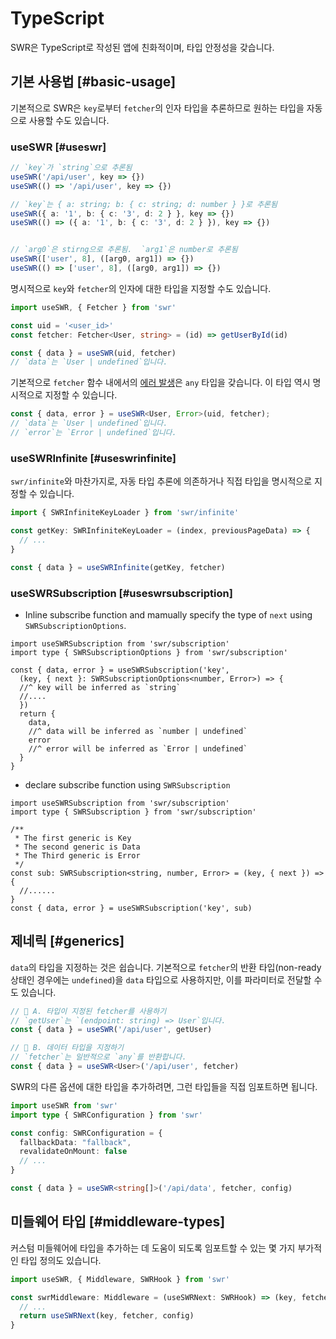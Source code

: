 # TypeScript

SWR은 TypeScript로 작성된 앱에 친화적이며, 타입 안정성을 갖습니다.

## 기본 사용법 [#basic-usage]

기본적으로 SWR은 `key`로부터 `fetcher`의 인자 타입을 추론하므로 원하는 타입을 자동으로 사용할 수도 있습니다.

### useSWR [#useswr]

```typescript
// `key`가 `string`으로 추론됨
useSWR('/api/user', key => {})
useSWR(() => '/api/user', key => {})

// `key`는 { a: string; b: { c: string; d: number } }로 추론됨
useSWR({ a: '1', b: { c: '3', d: 2 } }, key => {})
useSWR(() => ({ a: '1', b: { c: '3', d: 2 } }), key => {})


// `arg0`은 stirng으로 추론됨.  `arg1`은 number로 추론됨
useSWR(['user', 8], ([arg0, arg1]) => {})
useSWR(() => ['user', 8], ([arg0, arg1]) => {})
```

명시적으로 `key`와 `fetcher`의 인자에 대한 타입을 지정할 수도 있습니다.

```typescript
import useSWR, { Fetcher } from 'swr'

const uid = '<user_id>'
const fetcher: Fetcher<User, string> = (id) => getUserById(id)

const { data } = useSWR(uid, fetcher)
// `data`는 `User | undefined`입니다.
```

기본적으로 `fetcher` 함수 내에서의 [에러 발생](/docs/error-handling)은 `any` 타입을 갖습니다. 이 타입 역시 명시적으로 지정할 수 있습니다.

```typescript
const { data, error } = useSWR<User, Error>(uid, fetcher);
// `data`는 `User | undefined`입니다.
// `error`는 `Error | undefined`입니다.
```

### useSWRInfinite [#useswrinfinite]

`swr/infinite`와 마찬가지로, 자동 타입 추론에 의존하거나 직접 타입을 명시적으로 지정할 수 있습니다.

```typescript
import { SWRInfiniteKeyLoader } from 'swr/infinite'

const getKey: SWRInfiniteKeyLoader = (index, previousPageData) => {
  // ...
}

const { data } = useSWRInfinite(getKey, fetcher)
```

### useSWRSubscription [#useswrsubscription]

* Inline subscribe function and mamually specify the type of `next`  using `SWRSubscriptionOptions`.

```tsx
import useSWRSubscription from 'swr/subscription'
import type { SWRSubscriptionOptions } from 'swr/subscription'

const { data, error } = useSWRSubscription('key', 
  (key, { next }: SWRSubscriptionOptions<number, Error>) => {
  //^ key will be inferred as `string`
  //....
  })
  return {
    data,
    //^ data will be inferred as `number | undefined`
    error
    //^ error will be inferred as `Error | undefined`
  }
}
```

* declare subscribe function using `SWRSubscription`

```tsx
import useSWRSubscription from 'swr/subscription'
import type { SWRSubscription } from 'swr/subscription'

/** 
 * The first generic is Key
 * The second generic is Data
 * The Third generic is Error
 */
const sub: SWRSubscription<string, number, Error> = (key, { next }) => {                         
  //......
}
const { data, error } = useSWRSubscription('key', sub)
```

## 제네릭 [#generics]

`data`의 타입을 지정하는 것은 쉽습니다. 기본적으로 `fetcher`의 반환 타입(non-ready 상태인 경우에는 `undefined`)을 `data` 타입으로 사용하지만, 이를 파라미터로 전달할 수도 있습니다.

```typescript
// 🔹 A. 타입이 지정된 fetcher를 사용하기
// `getUser`는 `(endpoint: string) => User`입니다.
const { data } = useSWR('/api/user', getUser)

// 🔹 B. 데이터 타입을 지정하기
// `fetcher`는 일반적으로 `any`를 반환합니다.
const { data } = useSWR<User>('/api/user', fetcher)
```

SWR의 다른 옵션에 대한 타입을 추가하려면, 그런 타입들을 직접 임포트하면 됩니다.

```typescript
import useSWR from 'swr'
import type { SWRConfiguration } from 'swr'

const config: SWRConfiguration = {
  fallbackData: "fallback",
  revalidateOnMount: false
  // ...
}

const { data } = useSWR<string[]>('/api/data', fetcher, config)
```

## 미들웨어 타입 [#middleware-types]

커스텀 미들웨어에 타입을 추가하는 데 도움이 되도록 임포트할 수 있는 몇 가지 부가적인 타입 정의도 있습니다.

```typescript
import useSWR, { Middleware, SWRHook } from 'swr'

const swrMiddleware: Middleware = (useSWRNext: SWRHook) => (key, fetcher, config) => {
  // ...
  return useSWRNext(key, fetcher, config)
}
```
